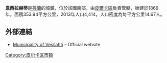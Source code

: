 '''韋西拉赫蒂'''是[[芬蘭|芬蘭]]的城鎮，位於該國南部，由[[皮爾卡區|皮爾卡區]]負責管轄，始建於1869年，面積353.94平方公里，2013年人口4,414，人口密度為每平方公里14.67人。

==外部連結==
*[http://www.vesilahti.fi/in_english/ Municipality of Vesilahti] {{Wayback|url=http://www.vesilahti.fi/in_english/ |date=20090303143018 }} – Official website

{{Finland-geo-stub}}
[[Category:皮尔卡区市镇|Category:皮尔卡区市镇]]